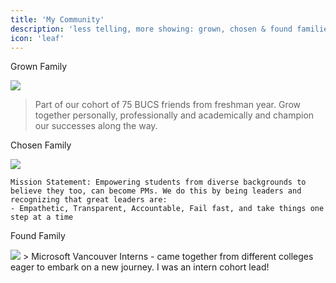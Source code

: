 ```yaml
---
title: 'My Community'
description: 'less telling, more showing: grown, chosen & found families'
icon: 'leaf'
---
```

<Tip>
  Grown Family
</Tip>

<img
  src="images/friends.jpg"
/>

  > Part of our cohort of 75 BUCS friends from freshman year. Grow together personally, professionally and academically and champion our successes along the way.


<Tip>
  Chosen Family
</Tip>

<img
  src="images/pmc.jpg"
/>

    Mission Statement: Empowering students from diverse backgrounds to believe they too, can become PMs. We do this by being leaders and recognizing that great leaders are: 
    - Empathetic, Transparent, Accountable, Fail fast, and take things one step at a time


<Tip>
  Found Family
</Tip>

<img
  src="images/interns.jpg"
/>
    > Microsoft Vancouver Interns - came together from different colleges eager to embark on a new journey. I was an intern cohort lead!
